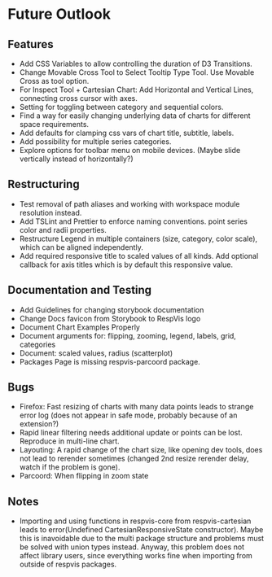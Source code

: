 
<Meta title='Future Outlook'></Meta>

# Future Outlook



## Features

- Add CSS Variables to allow controlling the duration of D3
  Transitions.
- Change Movable Cross Tool to Select Tooltip Type Tool.
  Use Movable Cross as tool option.
- For Inspect Tool + Cartesian Chart: Add Horizontal and Vertical Lines, connecting cross cursor with axes.
- Setting for toggling between category and sequential colors.
- Find a way for easily changing underlying data of charts for different space requirements.
- Add defaults for clamping css vars of chart title, subtitle, labels.
- Add possibility for multiple series categories.
- Explore options for toolbar menu on mobile devices. (Maybe slide vertically instead of horizontally?)

## Restructuring

- Test removal of path aliases and working with workspace
  module resolution instead.
- Add TSLint and Prettier to enforce naming conventions.
  point series color and radii properties.
- Restructure Legend in multiple containers (size, category, color scale),
  which can be aligned independently.
- Add required responsive title to scaled values of all kinds.
  Add optional callback for axis titles which is by default this responsive value.

## Documentation and Testing

- Add Guidelines for changing storybook documentation
- Change Docs favicon from Storybook to RespVis logo
- Document Chart Examples Properly
- Document arguments for: flipping, zooming, legend, labels, grid, categories
- Document: scaled values, radius (scatterplot)
- Packages Page is missing respvis-parcoord package.



## Bugs

- Firefox: Fast resizing of charts with many data points leads to strange error log
  (does not appear in safe mode, probably because of an extension?)
- Rapid linear filtering needs additional update or points can be lost. Reproduce in multi-line chart.
- Layouting: A rapid change of the chart size, like opening dev tools, does not lead to rerender
  sometimes (changed 2nd resize rerender delay, watch if the problem is gone).
- Parcoord: When flipping in zoom state


## Notes

- Importing and using functions in respvis-core from respvis-cartesian
  leads to error(Undefined CartesianResponsiveState constructor). Maybe
  this is inavoidable due to the multi package structure and problems must
  be solved with union types instead. Anyway, this problem does not affect
  library users, since everything works fine when importing from outside of
  respvis packages.



